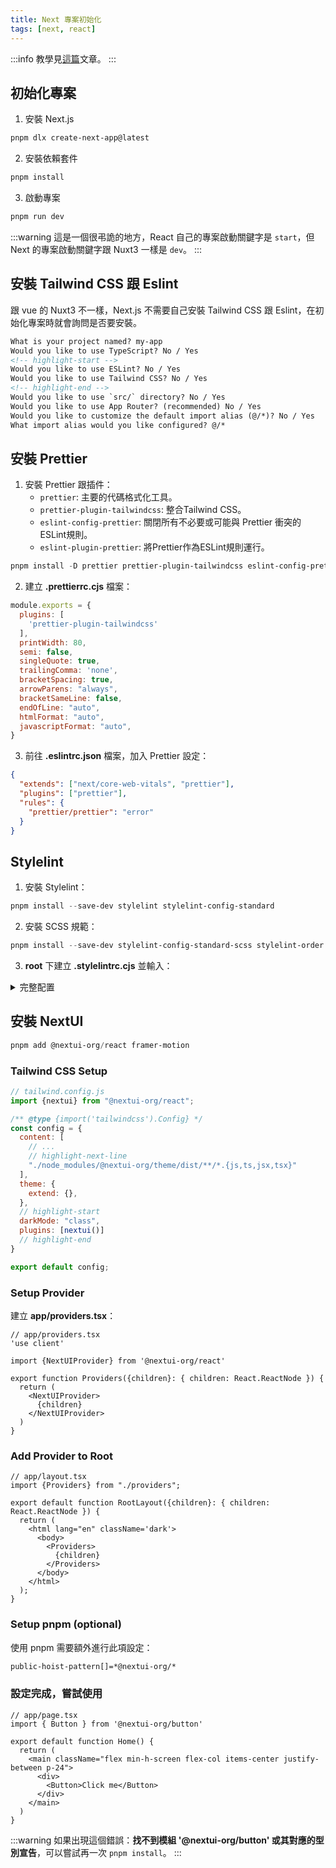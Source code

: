 ```yaml
---
title: Next 專案初始化
tags: [next, react]
---
```

:::info
教學見[這篇](../../筆記本/React/Next/01-next-intro.mdx)文章。
:::
## 初始化專案
1. 安裝 Next.js
```powershell
pnpm dlx create-next-app@latest
```
2. 安裝依賴套件
```powershell
pnpm install
```
3. 啟動專案
```powershell
pnpm run dev
```
:::warning
這是一個很弔詭的地方，React 自己的專案啟動關鍵字是 `start`，但 Next 的專案啟動關鍵字跟 Nuxt3 一樣是 `dev`。
:::

## 安裝 Tailwind CSS 跟 Eslint
跟 vue 的 Nuxt3 不一樣，Next.js 不需要自己安裝 Tailwind CSS 跟 Eslint，在初始化專案時就會詢問是否要安裝。
```xml
What is your project named? my-app
Would you like to use TypeScript? No / Yes
<!-- highlight-start -->
Would you like to use ESLint? No / Yes
Would you like to use Tailwind CSS? No / Yes
<!-- highlight-end -->
Would you like to use `src/` directory? No / Yes
Would you like to use App Router? (recommended) No / Yes
Would you like to customize the default import alias (@/*)? No / Yes
What import alias would you like configured? @/*
```

## 安裝 Prettier
1. 安裝 Prettier 跟插件：
    * `prettier`: 主要的代碼格式化工具。
    * `prettier-plugin-tailwindcss`: 整合Tailwind CSS。
    * `eslint-config-prettier`: 關閉所有不必要或可能與 Prettier 衝突的ESLint規則。
    * `eslint-plugin-prettier`: 將Prettier作為ESLint規則運行。
```powershell
pnpm install -D prettier prettier-plugin-tailwindcss eslint-config-prettier eslint-plugin-prettier
```
2. 建立 **.prettierrc.cjs** 檔案：
```js
module.exports = {
  plugins: [
    'prettier-plugin-tailwindcss'
  ],
  printWidth: 80,
  semi: false,
  singleQuote: true,
  trailingComma: 'none',
  bracketSpacing: true,
  arrowParens: "always",
  bracketSameLine: false,
  endOfLine: "auto",
  htmlFormat: "auto",
  javascriptFormat: "auto",
}
```
3. 前往 **.eslintrc.json** 檔案，加入 Prettier 設定：
```json
{
  "extends": ["next/core-web-vitals", "prettier"],
  "plugins": ["prettier"],
  "rules": {
    "prettier/prettier": "error"
  }
}
```

## Stylelint
1. 安裝 Stylelint：
```powershell
pnpm install --save-dev stylelint stylelint-config-standard
```
2. 安裝 SCSS 規範：
```powershell
pnpm install --save-dev stylelint-config-standard-scss stylelint-order postcss postcss-scss postcss-html
```

3. **root** 下建立 **.stylelintrc.cjs** 並輸入：
<details>
<summary>完整配置</summary>

```js
module.exports = {
  extends: [
    "stylelint-config-standard",
    'stylelint-config-standard-scss'
  ],
  plugins: [
    'stylelint-order'
  ],
  "fix": true, // 自動修復
  overrides: [
    {
      files: [ '*.scss', '**/*.scss'],
      rules: {
        'scss/no-global-function-names': null // 關閉 scss 全域函式名稱檢查
      }
    }
  ],
  rules: {
    'unit-allowed-list': [ 'em', 'rem', 'deg', 'px', 'vh', 'vw', '%', 's', 'ms', 'fr' ],
    'order/properties-order': [
      'position',
      'top',
      'bottom',
      'right',
      'left',
      'display',
      'align-items',
      'justify-content',
      'float',
      'clear',
      'overflow',
      'overflow-x',
      'overflow-y',
      'margin',
      'margin-top',
      'margin-right',
      'margin-bottom',
      'margin-left',
      'padding',
      'padding-top',
      'padding-right',
      'padding-bottom',
      'padding-left',
      'width',
      'min-width',
      'max-width',
      'height',
      'min-height',
      'max-height',
      'font-size',
      'font-family',
      'font-weight',
      'text-align',
      'text-justify',
      'text-indent',
      'text-overflow',
      'text-decoration',
      'white-space',
      'color',
      'background',
      'background-position',
      'background-repeat',
      'background-size',
      'background-color',
      'background-clip',
      'border',
      'border-style',
      'border-width',
      'border-color',
      'border-top-style',
      'border-top-width',
      'border-top-color',
      'border-right-style',
      'border-right-width',
      'border-right-color',
      'border-bottom-style',
      'border-bottom-width',
      'border-bottom-color',
      'border-left-style',
      'border-left-width',
      'border-left-color',
      'border-radius',
      'opacity',
      'filter',
      'list-style',
      'outline',
      'visibility',
      'z-index',
      'box-shadow',
      'text-shadow',
      'resize',
      'transition'
    ]
  }
}
```
</details>


## 安裝 NextUI
```powershell
pnpm add @nextui-org/react framer-motion
```

### Tailwind CSS Setup
```js title='tailwind.config.js'
// tailwind.config.js
import {nextui} from "@nextui-org/react";

/** @type {import('tailwindcss').Config} */
const config = {
  content: [
    // ...
    // highlight-next-line
    "./node_modules/@nextui-org/theme/dist/**/*.{js,ts,jsx,tsx}"
  ],
  theme: {
    extend: {},
  },
  // highlight-start
  darkMode: "class",
  plugins: [nextui()]
  // highlight-end
}

export default config;
```

### Setup Provider
建立 **app/providers.tsx**：
```tsx title='app/providers.tsx'
// app/providers.tsx
'use client'

import {NextUIProvider} from '@nextui-org/react'

export function Providers({children}: { children: React.ReactNode }) {
  return (
    <NextUIProvider>
      {children}
    </NextUIProvider>
  )
}
```

### Add Provider to Root

```tsx title='app/layout.tsx'
// app/layout.tsx
import {Providers} from "./providers";

export default function RootLayout({children}: { children: React.ReactNode }) {
  return (
    <html lang="en" className='dark'>
      <body>
        <Providers>
          {children}
        </Providers>
      </body>
    </html>
  );
}
```

### Setup pnpm (optional)
使用 pnpm 需要額外進行此項設定：

```xml title='.npmrc'
public-hoist-pattern[]=*@nextui-org/*
```


### 設定完成，嘗試使用

```tsx title='app/page.tsx'
// app/page.tsx
import { Button } from '@nextui-org/button'

export default function Home() {
  return (
    <main className="flex min-h-screen flex-col items-center justify-between p-24">
      <div>
        <Button>Click me</Button>
      </div>
    </main>
  )
}
```

:::warning
如果出現這個錯誤：**找不到模組 '@nextui-org/button' 或其對應的型別宣告**，可以嘗試再一次 `pnpm install`。
:::